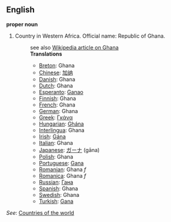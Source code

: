 ==English==

'''proper noun'''

# Country in Western Africa. Official name: Republic of Ghana.
#:see also [[en:Ghana|Wikipedia article on Ghana]]
#:'''Translations'''
#:*[[Breton]]: Ghana
#:*[[Chinese]]: [[加纳]]
#:*[[Danish]]: Ghana
#:*[[Dutch]]: Ghana
#:*[[Esperanto]]: [[Ganao]]
#:*[[Finnish]]: Ghana
#:*[[French]]: Ghana
#:*[[German]]: Ghana
#:*[[Greek]]: [[Γκάνα]]
#:*[[Hungarian]]: [[Ghána]]
#:*[[Interlingua]]: Ghana
#:*[[Irish]]: [[Gána]]
#:*[[Italian]]: Ghana
#:*[[Japanese]]: [[ガーナ]] (gāna)
#:*[[Polish]]: Ghana
#:*[[Portuguese]]: [[Gana]]
#:*[[Romanian]]: Ghana ''f''
#:*[[Romanica]]: Ghana ''f''
#:*[[Russian]]: [[Гана]]
#:*[[Spanish]]: Ghana
#:*[[Swedish]]: Ghana
#:*[[Turkish]]: [[Gana]]

''See'': [[Countries of the world]]